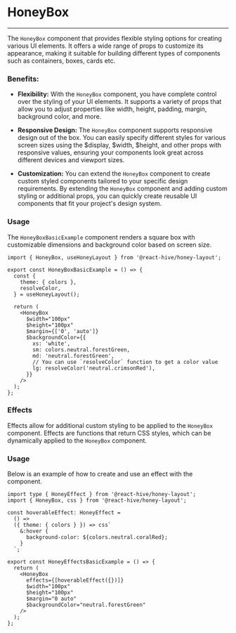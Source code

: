 

# HoneyBox

---

The `HoneyBox` component that provides flexible styling options for creating various UI
elements. It offers a wide range of props to customize its appearance, making it
suitable for building different types of components such as containers, boxes, cards etc.

### Benefits:

* **Flexibility:** With the `HoneyBox` component, you have complete control over the
styling of your UI elements. It supports a variety of props that allow you to adjust
properties like width, height, padding, margin, background color, and more.

* **Responsive Design:** The `HoneyBox` component supports responsive design out of the box. You can easily
specify different styles for various screen sizes using the $display, $width, $height,
and other props with responsive values, ensuring your components look great across
different devices and viewport sizes.

* **Customization:** You can extend the `HoneyBox` component to create custom styled components
tailored to your specific design requirements. By extending the `HoneyBox` component and
adding custom styling or additional props, you can quickly create reusable UI components
that fit your project's design system.

### Usage

The `HoneyBoxBasicExample` component renders a square box with customizable dimensions and background color based on screen size.

<HoneyBoxBasicExample/>

~~~tsx
import { HoneyBox, useHoneyLayout } from '@react-hive/honey-layout';

export const HoneyBoxBasicExample = () => {
  const {
    theme: { colors },
    resolveColor,
  } = useHoneyLayout();

  return (
    <HoneyBox
      $width="100px"
      $height="100px"
      $margin={['0', 'auto']}
      $backgroundColor={{
        xs: 'white',
        sm: colors.neutral.forestGreen,
        md: 'neutral.forestGreen',
        // You can use `resolveColor` function to get a color value
        lg: resolveColor('neutral.crimsonRed'),
      }}
    />
  );
};
~~~

### Effects

Effects allow for additional custom styling to be applied to the `HoneyBox` component.
Effects are functions that return CSS styles, which can be dynamically applied to the `HoneyBox` component.

### Usage

Below is an example of how to create and use an effect with the component.

<HoneyEffectsBasicExample/>

~~~tsx
import type { HoneyEffect } from '@react-hive/honey-layout';
import { HoneyBox, css } from '@react-hive/honey-layout';

const hoverableEffect: HoneyEffect =
  () =>
  ({ theme: { colors } }) => css`
    &:hover {
      background-color: ${colors.neutral.coralRed};
    }
  `;

export const HoneyEffectsBasicExample = () => {
  return (
    <HoneyBox
      effects={[hoverableEffect({})]}
      $width="100px"
      $height="100px"
      $margin="0 auto"
      $backgroundColor="neutral.forestGreen"
    />
  );
};
~~~
